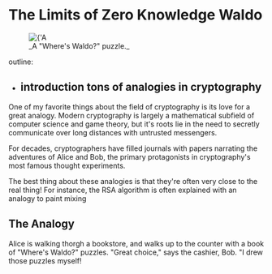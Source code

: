 
# The Limits of Zero Knowledge Waldo

<figure>
	<Image src={cover} alt={'A Page from "Where\'s Waldo?".'} />
	<figcaption>_A "Where's Waldo?" puzzle._</figcaption>
</figure>

outline:

- introduction
  tons of analogies in cryptography
  -

One of my favorite things about the field of cryptography is its love for a
great analogy. Modern cryptography is largely a mathematical subfield of
computer science and game theory, but it's roots lie in the need to
secretly communicate over long distances with untrusted messengers.

For decades, cryptographers have filled journals with papers
narrating the adventures of Alice and Bob, the primary protagonists in
cryptography's most famous thought experiments.

The best thing about these analogies is that they're often very close to the
real thing! For instance, the RSA algorithm is often explained with an
analogy to paint mixing

## The Analogy

Alice is walking thorgh a bookstore, and walks up to the counter with a book of "Where's Waldo?" puzzles.
"Great choice," says the cashier, Bob. "I drew those puzzles myself!
